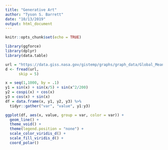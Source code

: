 ```yaml
---
title: "Generative Art"
author: "Tyson S. Barrett"
date: "10/13/2019"
output: html_document
---
```


```r
knitr::opts_chunk$set(echo = TRUE)
```


```r
library(ggforce)
library(dplyr)
library(data.table)

url = "https://data.giss.nasa.gov/gistemp/graphs/graph_data/Global_Mean_Estimates_based_on_Land_and_Ocean_Data/graph.txt"
d <- fread(url,
      skip = 5)

x = seq(1,1000, by = .1)
y1 = sin(x) + sin(x/5) + sin(x^2/200)
y2 = cospi(x) + cos(x)
y3 = cos(x) + sin(x)
df = data.frame(x, y1, y2, y3) %>% 
  tidyr::gather("var", "value", y1:y3)

ggplot(df, aes(x, value, group = var, color = var)) +
  geom_line() +
  theme_void() +
  theme(legend.position = "none") +
  scale_color_viridis_d() +
  scale_fill_viridis_d() +
  coord_polar()
```






